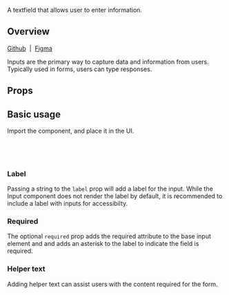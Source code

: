 
<Meta of={ProgressStories} />

<Title>Progress</Title>

<Subtitle>A textfield that allows user to enter information.</Subtitle>

<Canvas of={ProgressStories.Default} sourceState="shown" />

## Overview

[Github](https://github.com/recondesigns/be-ubiquitous/tree/main/src/components/Progress)
&nbsp;|&nbsp;
[Figma](https://www.figma.com/design/oEgm5fOGH5sZg86NnViCvo/Components?node-id=125-2434&t=AWkTgzaBH7e0k0uA-1)

Inputs are the primary way to capture data and information from users. Typically used in forms, users can
type responses.

## Props

<ArgTypes />

## Basic usage

Import the component, and place it in the UI.

```js
import { Progress } from "ubiq-ui"

<Progress percentage={50} completeMessage="Complete!" />
```

### Label

Passing a string to the `label` prop will add a label for the input.
While the Input component does not render the label by default, it is
recommended to include a label with inputs for accessibilty.

<Canvas of={ProgressStories.Default} />

### Required

The optional `required` prop adds the required attribute to the base input element and
and adds an asterisk to the label to indicate the field is required.

<Canvas of={ProgressStories.Default} />

### Helper text

Adding helper text can assist users with the content required for the form.

<Canvas of={ProgressStories.Default} />

